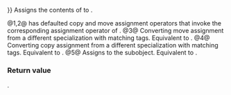 {{cpp/experimental/ranges/tagged/title|operator{{=}}}}
{{cpp/experimental/ranges/utility/tagged/navbar}}
{{dcl begin}}
{{dcl|num=1|1=
tagged &amp;operator=( tagged&amp;&amp; that ) = default;
}}
{{dcl|num=2|1=
tagged &amp;operator=( const tagged&amp; that ) = default;
}}
{{dcl|num=3|1=
template&lt; class Other &gt;
    requires Assignable&lt;Base&amp;, Other&gt;
constexpr tagged&amp; operator=( ranges::tagged&lt;Other, Tags...&gt;&amp;&amp; that )
    noexcept(std::is_nothrow_assignable&lt;Base&amp;, Other&gt;::value);
}}
{{dcl|num=4|1=
template&lt; class Other &gt;
    requires Assignable&lt;Base&amp;, const Other&amp;&gt;
constexpr tagged&amp; operator=( const ranges::tagged&lt;Other, Tags...&gt;&amp; that );
}}
{{dcl|num=5|1=
template&lt; class U &gt;
    requires Assignable&lt;Base&amp;, U&gt; &amp;&amp; !Same&lt;std::decay_t&lt;U&gt;, tagged&gt;
constexpr tagged&amp; operator=( U&amp;&amp; that ) noexcept(std::is_nothrow_assignable&lt;Base&amp;, U&gt;::value);
}}
{{dcl end}}
Assigns the contents of {{c|that}} to {{c|*this}}.

@1,2@ {{tt|tagged}} has defaulted copy and move assignment operators that invoke the corresponding assignment operator of {{tt|Base}}.
@3@ Converting move assignment from a different {{tt|tagged}} specialization with matching tags.  Equivalent to {{c|1=static_cast&lt;Base&amp;&gt;(*this) = static_cast&lt;Other&amp;&amp;&gt;(that);}}.
@4@ Converting copy assignment from a different {{tt|tagged}} specialization with matching tags.   Equivalent to {{c|1=static_cast&lt;Base&amp;&gt;(*this) = static_cast&lt;const Other&amp;&gt;(that);}}.
@5@ Assigns {{c|that}} to the {{tt|Base}} subobject. Equivalent to {{c|1=static_cast&lt;Base&amp;&gt;(*this) = std::forward&lt;U&gt;(that);}}.

===Return value===
{{c|*this}}.

{{langlinks|zh}}